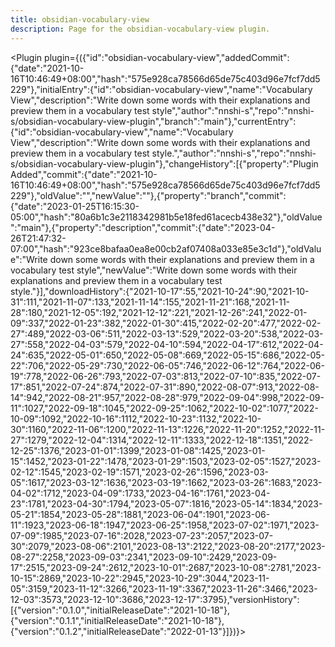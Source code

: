 ---
title: obsidian-vocabulary-view
description: Page for the obsidian-vocabulary-view plugin.
---


<Plugin plugin={({"id":"obsidian-vocabulary-view","addedCommit":{"date":"2021-10-16T10:46:49+08:00","hash":"575e928ca78566d65de75c403d96e7fcf7dd5229"},"initialEntry":{"id":"obsidian-vocabulary-view","name":"Vocabulary View","description":"Write down some words with their explanations and preview them in a vocabulary test style","author":"nnshi-s","repo":"nnshi-s/obsidian-vocabulary-view-plugin","branch":"main"},"currentEntry":{"id":"obsidian-vocabulary-view","name":"Vocabulary View","description":"Write down some words with their explanations and preview them in a vocabulary test style.","author":"nnshi-s","repo":"nnshi-s/obsidian-vocabulary-view-plugin"},"changeHistory":[{"property":"Plugin Added","commit":{"date":"2021-10-16T10:46:49+08:00","hash":"575e928ca78566d65de75c403d96e7fcf7dd5229"},"oldValue":"","newValue":""},{"property":"branch","commit":{"date":"2023-01-25T16:15:30-05:00","hash":"80a6b1c3e2118342981b5e18fed61acecb438e32"},"oldValue":"main"},{"property":"description","commit":{"date":"2023-04-26T21:47:32-07:00","hash":"923ce8bafaa0ea8e00cb2af07408a033e85e3c1d"},"oldValue":"Write down some words with their explanations and preview them in a vocabulary test style","newValue":"Write down some words with their explanations and preview them in a vocabulary test style."}],"downloadHistory":{"2021-10-17":55,"2021-10-24":90,"2021-10-31":111,"2021-11-07":133,"2021-11-14":155,"2021-11-21":168,"2021-11-28":180,"2021-12-05":192,"2021-12-12":221,"2021-12-26":241,"2022-01-09":337,"2022-01-23":382,"2022-01-30":415,"2022-02-20":477,"2022-02-27":489,"2022-03-06":511,"2022-03-13":529,"2022-03-20":538,"2022-03-27":558,"2022-04-03":579,"2022-04-10":594,"2022-04-17":612,"2022-04-24":635,"2022-05-01":650,"2022-05-08":669,"2022-05-15":686,"2022-05-22":706,"2022-05-29":730,"2022-06-05":746,"2022-06-12":764,"2022-06-19":778,"2022-06-26":793,"2022-07-03":813,"2022-07-10":835,"2022-07-17":851,"2022-07-24":874,"2022-07-31":890,"2022-08-07":913,"2022-08-14":942,"2022-08-21":957,"2022-08-28":979,"2022-09-04":998,"2022-09-11":1027,"2022-09-18":1045,"2022-09-25":1062,"2022-10-02":1077,"2022-10-09":1092,"2022-10-16":1112,"2022-10-23":1132,"2022-10-30":1160,"2022-11-06":1200,"2022-11-13":1226,"2022-11-20":1252,"2022-11-27":1279,"2022-12-04":1314,"2022-12-11":1333,"2022-12-18":1351,"2022-12-25":1376,"2023-01-01":1399,"2023-01-08":1425,"2023-01-15":1452,"2023-01-22":1478,"2023-01-29":1503,"2023-02-05":1527,"2023-02-12":1545,"2023-02-19":1571,"2023-02-26":1596,"2023-03-05":1617,"2023-03-12":1636,"2023-03-19":1662,"2023-03-26":1683,"2023-04-02":1712,"2023-04-09":1733,"2023-04-16":1761,"2023-04-23":1781,"2023-04-30":1794,"2023-05-07":1816,"2023-05-14":1834,"2023-05-21":1854,"2023-05-28":1881,"2023-06-04":1901,"2023-06-11":1923,"2023-06-18":1947,"2023-06-25":1958,"2023-07-02":1971,"2023-07-09":1985,"2023-07-16":2028,"2023-07-23":2057,"2023-07-30":2079,"2023-08-06":2101,"2023-08-13":2122,"2023-08-20":2177,"2023-08-27":2258,"2023-09-03":2341,"2023-09-10":2429,"2023-09-17":2515,"2023-09-24":2612,"2023-10-01":2687,"2023-10-08":2781,"2023-10-15":2869,"2023-10-22":2945,"2023-10-29":3044,"2023-11-05":3159,"2023-11-12":3266,"2023-11-19":3367,"2023-11-26":3466,"2023-12-03":3573,"2023-12-10":3686,"2023-12-17":3795},"versionHistory":[{"version":"0.1.0","initialReleaseDate":"2021-10-18"},{"version":"0.1.1","initialReleaseDate":"2021-10-18"},{"version":"0.1.2","initialReleaseDate":"2022-01-13"}]})}></Plugin>